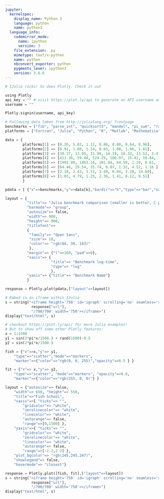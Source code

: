 ```yaml
---
jupyter:
  kernelspec:
    display_name: Python 3
    language: python
    name: python3
  language_info:
    codemirror_mode:
      name: ipython
      version: 3
    file_extension: .py
    mimetype: text/x-python
    name: python
    nbconvert_exporter: python
    pygments_lexer: ipython3
    version: 3.6.6
---
```


```python
# IJulia rocks! So does Plotly. Check it out

using Plotly
api_key = "" # visit https://plot.ly/api to generate an API username and password
username = ""

Plotly.signin(username, api_key)
```

```python
# Following data taken from http://julialang.org/ frontpage 
benchmarks = ["fib", "parse_int", "quicksort3", "mandel", "pi_sum", "rand_mat_stat", "rand_mat_mul"]
platforms = ["Fortran", "Julia", "Python", "R", "Matlab", "Mathematica", "Javascript", "Go"]

data = {
        platforms[1] => [0.26, 5.03, 1.11, 0.86, 0.80, 0.64, 0.96],
        platforms[2] => [0.91, 1.60, 1.14, 0.85, 1.00, 1.66, 1.01],
        platforms[3] => [30.37, 13.95, 31.98, 14.19, 16.33, 13.52, 3.41 ],
        platforms[4] => [411.36, 59.40, 524.29, 106.97, 15.42, 10.84, 3.98  ],
        platforms[5] => [1992.00, 1463.16, 101.84, 64.58, 1.29, 6.61, 1.10   ],
        platforms[6] => [64.46, 29.54, 35.74, 6.07, 1.32, 4.52, 1.16 ],
        platforms[7] => [2.18, 2.43, 3.51, 3.49, 0.84, 3.28, 14.60],
        platforms[8] => [1.03, 4.79, 1.25, 2.36, 1.41, 8.12, 8.51]
        }

pdata = [ {"x"=>benchmarks,"y"=>data[k],"bardir"=>"h","type"=>"bar","name"=>k} for k = platforms ]

layout = {
          "title"=> "Julia benchmark comparison (smaller is better, C performance = 1.0)",
          "barmode"=> "group",
          "autosize"=> false,
          "width"=> 900,
          "height"=> 900,
          "titlefont"=>
          {
           "family"=> "Open Sans",
           "size"=> 18,
           "color"=> "rgb(84, 39, 143)"
           },
          "margin"=> {"l"=>160, "pad"=>0},
          "xaxis"=> {
                     "title"=> "Benchmark log-time",
                     "type"=> "log"
                     },
          "yaxis"=> {"title"=> "Benchmark Name"}
          }

response = Plotly.plot(pdata,["layout"=>layout])

# Embed in an iframe within IJulia
s = string("<iframe height='750' id='igraph' scrolling='no' seamless='seamless' src='",
            response["url"],
            "/700/700' width='750'></iframe>")
display("text/html", s)
```

```python
# checkout https://plot.ly/api/ for more Julia examples!
# But to show off some other Plotly features:
x = 1:1500
y1 = sin(2*pi*x/1500.) + rand(1500)-0.5
y2 = sin(2*pi*x/1500.)

fish = {"x"=>x,"y"=> y1,
	"type"=>"scatter","mode"=>"markers",
	"marker"=>{"color"=>"rgb(0, 0, 255)","opacity"=>0.5 } }

fit = {"x"=> x,"y"=> y2,
	"type"=>"scatter", "mode"=>"markers", "opacity"=>0.8,
	"marker"=>{"color"=>"rgb(255, 0, 0)"} }

layout = {"autosize"=> false,
    "width"=> 650, "height"=> 550,
    "title"=>"Fish School",
	"xaxis"=>{ "ticks"=> "",
        "gridcolor"=> "white",
        "zerolinecolor"=> "white",    
        "linecolor"=> "white",
        "autorange"=> false,
        "range"=>[0,1500] },
	"yaxis"=>{ "ticks"=> "",
        "gridcolor"=> "white",
        "zerolinecolor"=> "white",
		"linecolor"=> "white",
        "autorange"=> false,
        "range"=>[-2.2,2.2] },
	"plot_bgcolor"=> "rgb(245,245,247)",
    "showlegend"=> false,
    "hovermode"=> "closest"}

response = Plotly.plot([fish, fit],["layout"=>layout])
s = string("<iframe height='750' id='igraph' scrolling='no' seamless='seamless' src='",
            response["url"],
            "/700/700' width='750'></iframe>")
display("text/html", s)
```
